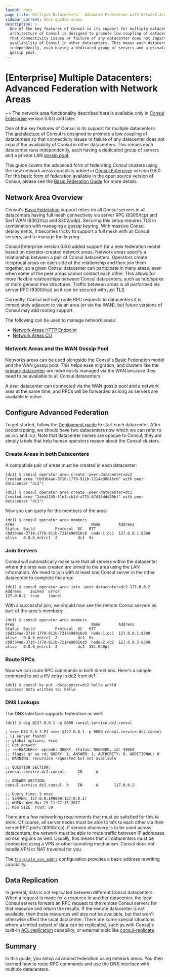 ```yaml
---
layout: docs
page_title: Multiple Datacenters - Advanced Federation with Network Areas
sidebar_current: docs-guides-areas
description: >-
  One of the key features of Consul is its support for multiple datacenters. The
  architecture of Consul is designed to promote low coupling of datacenters so
  that connectivity issues or failure of any datacenter does not impact the
  availability of Consul in other datacenters. This means each datacenter runs
  independently, each having a dedicated group of servers and a private LAN
  gossip pool.
---
```


# [Enterprise] Multiple Datacenters: Advanced Federation with Network Areas

~> The network area functionality described here is available only in [Consul Enterprise](https://www.hashicorp.com/products/consul/) version 0.8.0 and later.

One of the key features of Consul is its support for multiple datacenters.
The [architecture](/docs/internals/architecture.html) of Consul is designed to
promote a low coupling of datacenters so that connectivity issues or
failure of any datacenter does not impact the availability of Consul in other
datacenters. This means each datacenter runs independently, each having a dedicated
group of servers and a private LAN [gossip pool](/docs/internals/gossip.html).

This guide covers the advanced form of federating Consul clusters using the new
network areas capability added in [Consul Enterprise](https://www.hashicorp.com/products/consul/)
version 0.8.0. For the basic form of federation available in the open source version
of Consul, please see the [Basic Federation Guide](/docs/guides/datacenters.html)
for more details.

## Network Area Overview

Consul's [Basic Federation](/docs/guides/datacenters.html) support relies on all
Consul servers in all datacenters having full mesh connectivity via server RPC
(8300/tcp) and Serf WAN (8302/tcp and 8302/udp). Securing this setup requires TLS
in combination with managing a gossip keyring. With massive Consul deployments, it
becomes tricky to support a full mesh with all Consul servers, and to manage the
keyring.

Consul Enterprise version 0.8.0 added support for a new federation model based on
operator-created network areas. Network areas specify a relationship between a
pair of Consul datacenters. Operators create reciprocal areas on each side of the
relationship and then join them together, so a given Consul datacenter can participate
in many areas, even when some of the peer areas cannot contact each other. This
allows for more flexible relationships between Consul datacenters, such as hub/spoke
or more general tree structures. Traffic between areas is all performed via server
RPC (8300/tcp) so it can be secured with just TLS.

Currently, Consul will only route RPC requests to datacenters it is immediately adjacent
to via an area (or via the WAN), but future versions of Consul may add routing support.

The following can be used to manage network areas:

- [Network Areas HTTP Endpoint](/api/operator/area.html)
- [Network Areas CLI](/docs/commands/operator/area.html)

### Network Areas and the WAN Gossip Pool

Networks areas can be used alongside the Consul's [Basic Federation](/docs/guides/datacenters.html)
model and the WAN gossip pool. This helps ease migration, and clusters like the
[primary datacenter](/docs/agent/options.html#primary_datacenter) are more easily managed via
the WAN because they need to be available to all Consul datacenters.

A peer datacenter can connected via the WAN gossip pool and a network area at the
same time, and RPCs will be forwarded as long as servers are available in either.

## Configure Advanced Federation

To get started, follow the [Deployment guide](https://learn.hashicorp.com/consul/advanced/day-1-operations/deployment-guide/) to
start each datacenter. After bootstrapping, we should have two datacenters now which
we can refer to as `dc1` and `dc2`. Note that datacenter names are opaque to Consul;
they are simply labels that help human operators reason about the Consul clusters.

### Create Areas in both Datacenters

A compatible pair of areas must be created in each datacenter:

```shell
(dc1) $ consul operator area create -peer-datacenter=dc2
Created area "cbd364ae-3710-1770-911b-7214e98016c0" with peer datacenter "dc2"!
```

```shell
(dc2) $ consul operator area create -peer-datacenter=dc1
Created area "2aea3145-f1e3-cb1d-a775-67d15ddd89bf" with peer datacenter "dc1"!
```

Now you can query for the members of the area:

```shell
(dc1) $ consul operator area members
Area                                  Node        Address         Status  Build         Protocol  DC   RTT
cbd364ae-3710-1770-911b-7214e98016c0  node-1.dc1  127.0.0.1:8300  alive   0.8.0_entrc1  2         dc1  0s
```

### Join Servers

Consul will automatically make sure that all servers within the datacenter where
the area was created are joined to the area using the LAN information. We need to
join with at least one Consul server in the other datacenter to complete the area:

```shell
(dc1) $ consul operator area join -peer-datacenter=dc2 127.0.0.2
Address    Joined  Error
127.0.0.2  true    (none)
```

With a successful join, we should now see the remote Consul servers as part of the
area's members:

```shell
(dc1) $ consul operator area members
Area                                  Node        Address         Status  Build         Protocol  DC   RTT
cbd364ae-3710-1770-911b-7214e98016c0  node-1.dc1  127.0.0.1:8300  alive   0.8.0_entrc1  2         dc1  0s
cbd364ae-3710-1770-911b-7214e98016c0  node-2.dc2  127.0.0.2:8300  alive   0.8.0_entrc1  2         dc2  581.649µs
```

### Route RPCs

Now we can route RPC commands in both directions. Here's a sample command to set a KV
entry in dc2 from dc1:

```shell
(dc1) $ consul kv put -datacenter=dc2 hello world
Success! Data written to: hello
```

### DNS Lookups

The DNS interface supports federation as well:

```shell
(dc1) $ dig @127.0.0.1 -p 8600 consul.service.dc2.consul

; <<>> DiG 9.8.3-P1 <<>> @127.0.0.1 -p 8600 consul.service.dc2.consul
; (1 server found)
;; global options: +cmd
;; Got answer:
;; ->>HEADER<<- opcode: QUERY, status: NOERROR, id: 49069
;; flags: qr aa rd; QUERY: 1, ANSWER: 1, AUTHORITY: 0, ADDITIONAL: 0
;; WARNING: recursion requested but not available

;; QUESTION SECTION:
;consul.service.dc2.consul.     IN      A

;; ANSWER SECTION:
consul.service.dc2.consul. 0    IN      A       127.0.0.2

;; Query time: 3 msec
;; SERVER: 127.0.0.1#8600(127.0.0.1)
;; WHEN: Wed Mar 29 11:27:35 2017
;; MSG SIZE  rcvd: 59
```

There are a few networking requirements that must be satisfied for this to
work. Of course, all server nodes must be able to talk to each other via their server
RPC ports (8300/tcp). If service discovery is to be used across datacenters, the
network must be able to route traffic between IP addresses across regions as well.
Usually, this means that all datacenters must be connected using a VPN or other
tunneling mechanism. Consul does not handle VPN or NAT traversal for you.

The [`translate_wan_addrs`](/docs/agent/options.html#translate_wan_addrs) configuration
provides a basic address rewriting capability.

## Data Replication

In general, data is not replicated between different Consul datacenters. When a
request is made for a resource in another datacenter, the local Consul servers forward
an RPC request to the remote Consul servers for that resource and return the results.
If the remote datacenter is not available, then those resources will also not be
available, but that won't otherwise affect the local datacenter. There are some special
situations where a limited subset of data can be replicated, such as with Consul's built-in
[ACL replication](/docs/guides/acl.html#outages-and-acl-replication/) capability, or
external tools like [consul-replicate](https://github.com/hashicorp/consul-replicate/).

## Summary

In this guide, you setup advanced federation using
network areas. You then learned how to route RPC commands and use
the DNS interface with multiple datacenters.
